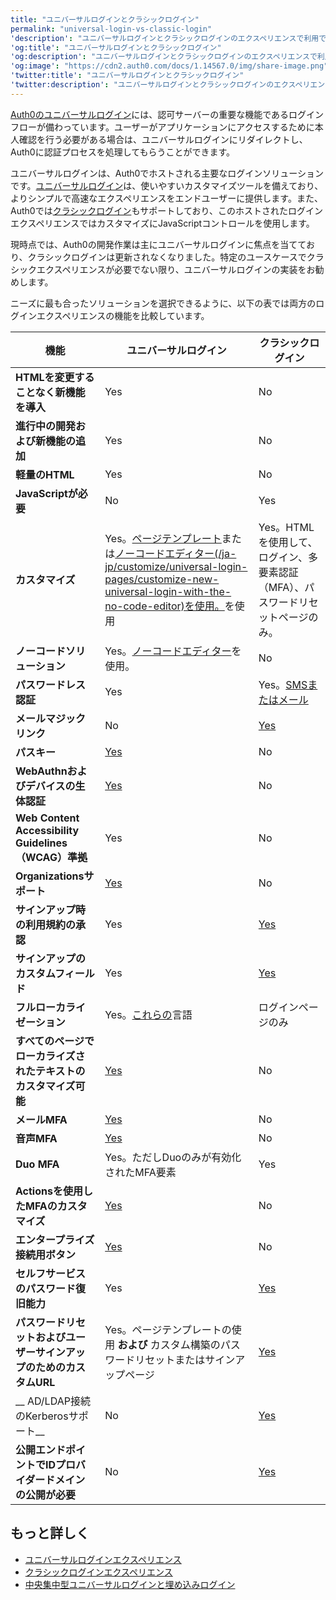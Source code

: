 ---
title: "ユニバーサルログインとクラシックログイン"
permalink: "universal-login-vs-classic-login"
'description': "ユニバーサルログインとクラシックログインのエクスペリエンスで利用できる機能の比較"
'og:title': "ユニバーサルログインとクラシックログイン"
'og:description': "ユニバーサルログインとクラシックログインのエクスペリエンスで利用できる機能の比較"
'og:image': "https://cdn2.auth0.com/docs/1.14567.0/img/share-image.png"
'twitter:title': "ユニバーサルログインとクラシックログイン"
'twitter:description': "ユニバーサルログインとクラシックログインのエクスペリエンスで利用できる機能の比較"
---

[Auth0のユニバーサルログイン](/ja-jp/authenticate/login/auth0-universal-login)には、認可サーバーの重要な機能であるログインフローが備わっています。ユーザーがアプリケーションにアクセスするために本人確認を行う必要がある場合は、ユニバーサルログインにリダイレクトし、Auth0に認証プロセスを処理してもらうことができます。

ユニバーサルログインは、Auth0でホストされる主要なログインソリューションです。[ユニバーサルログイン](/ja-jp/authenticate/login/auth0-universal-login/universal-login-vs-classic-login/universal-experience)は、使いやすいカスタマイズツールを備えており、よりシンプルで高速なエクスペリエンスをエンドユーザーに提供します。また、Auth0では[クラシックログイン](/ja-jp/authenticate/login/auth0-universal-login/universal-login-vs-classic-login/classic-experience)もサポートしており、このホストされたログインエクスペリエンスではカスタマイズにJavaScriptコントロールを使用します。

<Warning>

現時点では、Auth0の開発作業は主にユニバーサルログインに焦点を当てており、クラシックログインは更新されなくなりました。特定のユースケースでクラシックエクスペリエンスが必要でない限り、ユニバーサルログインの実装をお勧めします。

</Warning>

ニーズに最も合ったソリューションを選択できるように、以下の表では両方のログインエクスペリエンスの機能を比較しています。

<table class="table"><thead>
<tr>
<th><b>機能</b></th>
<th><b>ユニバーサルログイン</b></th>
<th><b>クラシックログイン</b></th>
</tr>
</thead>
<tbody>
<tr>
<td><b>HTMLを変更することなく新機能を導入</b></td>
<td>Yes</td>
<td>No</td>
</tr>
<tr>
<td><b>進行中の開発および新機能の追加</b></td>
<td>Yes</td>
<td>No</td>
</tr>
<tr>
<td><b>軽量のHTML</b></td>
<td>Yes</td>
<td>No</td>
</tr>
<tr>
<td><b>JavaScriptが必要</b></td>
<td>No</td>
<td>Yes</td>
</tr>
<tr>
<td><b>カスタマイズ</b></td>
<td>Yes。<a href="/ja-jp/customize/universal-login-pages/universal-login-page-templates" title="Universal login page templates">ページテンプレート</a>または<a href="/ja-jp/customize/universal-login-pages/customize-new-universal-login-with-the-no-code-editor">ノーコードエディター(/ja-jp/customize/universal-login-pages/customize-new-universal-login-with-the-no-code-editor)を使用。</a>を使用</td>
<td>Yes。HTMLを使用して、ログイン、多要素認証（MFA）、パスワードリセットページのみ。</td>
</tr>
<tr>
<td><b>ノーコードソリューション</b></td>
<td>Yes。<a href="/ja-jp/customize/universal-login-pages/customize-new-universal-login-with-the-no-code-editor">ノーコードエディター</a>を使用。</td>
<td>No</td>
</tr>
<tr>
<td><b>パスワードレス認証</b></td>
<td>Yes</td>
<td>Yes。<a href="/ja-jp/connections/passwordless">SMSまたはメール</a></td>
</tr>
<tr>
<td><b>メールマジックリンク</b></td>
<td>No</td>
<td><a href="/ja-jp/authenticate/passwordless/authentication-methods/email-magic-link">Yes</a></td>
</tr>
<tr>
<td><b>パスキー</b></td>
<td><a href="/ja-jp/authenticate/database-connections/passkeys" title="Passkeys">Yes</a></td>
<td>No</td>
</tr>
<tr>
<td><b>WebAuthnおよびデバイスの生体認証</b></td>
<td><a href="/ja-jp/mfa/fido-authentication-with-webauthn">Yes</a></td>
<td>No</td>
</tr>
<tr>
<td><b>Web Content Accessibility Guidelines（WCAG）準拠</b></td>
<td>Yes</td>
<td>No</td>
</tr>
<tr>
<td><b>Organizationsサポート</b></td>
<td><a href="/ja-jp/organizations">Yes</a></td>
<td>No</td>
</tr>
<tr>
<td><b>サインアップ時の利用規約の承認</b></td>
<td>Yes</td>
<td><a href="/ja-jp/libraries/lock/lock-configuration#showterms-boolean-">Yes</a></td>
</tr>
<tr>
<td><b>サインアップのカスタムフィールド</b></td>
<td>Yes</td>
<td><a href="/ja-jp/libraries/lock/lock-configuration#additionalsignupfields-array-">Yes</a></td>
</tr>
<tr>
<td><b>フルローカライゼーション</b></td>
<td>Yes。<a href="/ja-jp/universal-login/i18n">これらの</a>言語</td>
<td>ログインページのみ</td>
</tr>
<tr>
<td><b>すべてのページでローカライズされたテキストのカスタマイズ可能</b></td>
<td><a href="/ja-jp/universal-login/text-customization">Yes</a></td>
<td>No</td>
</tr>
<tr>
<td><b>メールMFA</b></td>
<td><a href="/ja-jp/mfa/configure-email-notifications-for-mfa">Yes</a></td>
<td>No</td>
</tr>
<tr>
<td><b>音声MFA</b></td>
<td><a href="/ja-jp/mfa/configure-sms-voice-notifications-mfa">Yes</a></td>
<td>No</td>
</tr>
<tr>
<td><b>Duo MFA</b></td>
<td>Yes。ただしDuoのみが有効化されたMFA要素</td>
<td>Yes</td>
</tr>
<tr>
<td><b>Actionsを使用したMFAのカスタマイズ</b></td>
<td><a href="/ja-jp/secure/multi-factor-authentication/customize-mfa-selection-nul">Yes</a></td>
<td>No</td>
</tr>
<tr>
<td><b>エンタープライズ接続用ボタン</b></td>
<td><a href="/ja-jp/universal-login/identifier-first#define-home-realm-discovery-identity-providers">Yes</a></td>
<td>No</td>
</tr>
<tr>
<td><b>セルフサービスのパスワード復旧能力</b></td>
<td>Yes</td>
<td><a href="/ja-jp/libraries/lock/lock-configuration#allowforgotpassword-boolean">Yes</a></td>
</tr>
<tr>
<td><b>パスワードリセットおよびユーザーサインアップのためのカスタムURL</b></td>
<td>Yes。ページテンプレートの使用 <b>および</b> カスタム構築のパスワードリセットまたはサインアップページ</td>
<td><a href="/ja-jp/libraries/lock/lock-configuration#forgotpasswordlink-string-">Yes</a></td>
</tr>
<tr>
<td>__ AD/LDAP接続のKerberosサポート__</td>
<td>No</td>
<td><a href="/ja-jp/extensions/ad-ldap-connector/configure-ad-ldap-connector-with-kerberos#auto-login-with-lock">Yes</a></td>
</tr>
<tr>
<td><b>公開エンドポイントでIDプロバイダードメインの公開が必要</b></td>
<td>No</td>
<td><a href="/ja-jp/config/tenant-settings#advanced">Yes</a></td>
</tr>
</tbody>
</table>

## もっと詳しく

* [ユニバーサルログインエクスペリエンス](/ja-jp/authenticate/login/auth0-universal-login/universal-login-vs-classic-login/universal-experience)
* [クラシックログインエクスペリエンス](/ja-jp/authenticate/login/auth0-universal-login/universal-login-vs-classic-login/classic-experience)
* [中央集中型ユニバーサルログインと埋め込みログイン](/ja-jp/authenticate/login/universal-vs-embedded-login)
